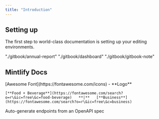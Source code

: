 ```yaml
---
title: "Introduction"
---
```


## Setting up

The first step to world-class documentation is setting up your editing environments.

<CardGroup cols={2}>
  <Card title="Annual Report" icon="pen-to-square" href="./gitbook/annual-report">
    "./gitbook/annual-report"
  </Card>

  <Card title="Projects" icon="mug-hot" href="./gitbook/projects" />

  <Card title="Dashboard" icon="chart-line" href="./gitbook/dashboard">
    "./gitbook/dashboard"
  </Card>

  <Card title="Gitbook" icon="city" href="./gitbook/gitbook-note">
    "./gitbook/gitbook-note"
  </Card>
</CardGroup>

## Mintlify Docs

<CardGroup cols={2}>
  <Card title="Customize Style" icon="palette" href="https://mintlify.com/docs/settings/global">
    [Awesome Font](https://fontawesome.com/icons) - **Logo**

    [**Food + Beverage**](https://fontawesome.com/search?o=r\&ic=free\&c=food-beverage)   **|**   [**Business**](https://fontawesome.com/search?o=r\&ic=free\&c=business)
  </Card>

  <Card title="Reference APIs" icon="code" href="https://mintlify.com/docs/api-playground/openapi">
    Auto-generate endpoints from an OpenAPI spec
  </Card>

  <Card title="Add Components" icon="screwdriver-wrench" href="https://mintlify.com/docs/content/components/accordions" />

  <Card title="Showcase" icon="stars" href="https://mintlify.com/customers" />
</CardGroup>